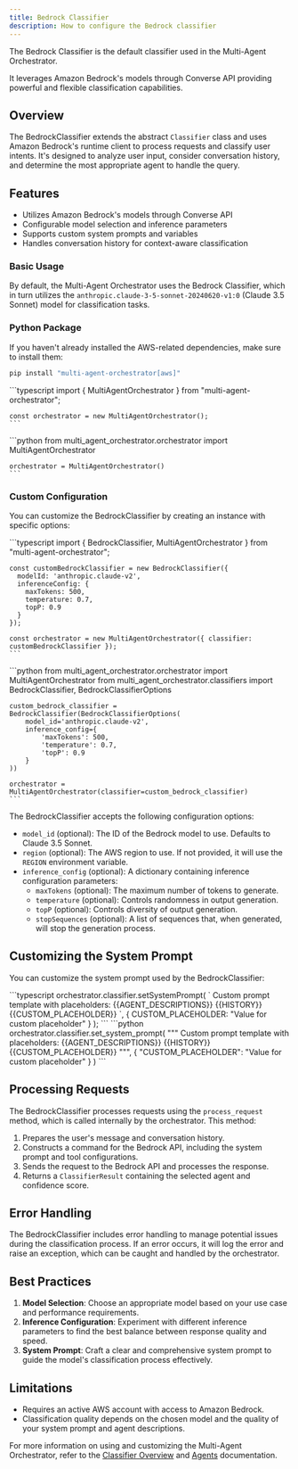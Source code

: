 ```yaml
---
title: Bedrock Classifier
description: How to configure the Bedrock classifier
---
```


The Bedrock Classifier is the default classifier used in the Multi-Agent Orchestrator.

It leverages Amazon Bedrock's models through Converse API providing powerful and flexible classification capabilities.

## Overview

The BedrockClassifier extends the abstract `Classifier` class and uses Amazon Bedrock's runtime client to process requests and classify user intents. It's designed to analyze user input, consider conversation history, and determine the most appropriate agent to handle the query.

## Features

- Utilizes Amazon Bedrock's models through Converse API
- Configurable model selection and inference parameters
- Supports custom system prompts and variables
- Handles conversation history for context-aware classification

### Basic Usage

By default, the Multi-Agent Orchestrator uses the Bedrock Classifier, which in turn utilizes the `anthropic.claude-3-5-sonnet-20240620-v1:0` (Claude 3.5 Sonnet) model for classification tasks.

### Python Package

If you haven't already installed the AWS-related dependencies, make sure to install them:

```bash
pip install "multi-agent-orchestrator[aws]"
```


<Tabs syncKey="runtime">
  <TabItem label="TypeScript" icon="seti:typescript" color="blue">
    ```typescript
    import { MultiAgentOrchestrator } from "multi-agent-orchestrator";

    const orchestrator = new MultiAgentOrchestrator();
    ```
  </TabItem>
  <TabItem label="Python" icon="seti:python">
    ```python
    from multi_agent_orchestrator.orchestrator import MultiAgentOrchestrator

    orchestrator = MultiAgentOrchestrator()
    ```
  </TabItem>
</Tabs>

### Custom Configuration

You can customize the BedrockClassifier by creating an instance with specific options:

<Tabs syncKey="runtime">
  <TabItem label="TypeScript" icon="seti:typescript" color="blue">
    ```typescript
    import { BedrockClassifier, MultiAgentOrchestrator } from "multi-agent-orchestrator";

    const customBedrockClassifier = new BedrockClassifier({
      modelId: 'anthropic.claude-v2',
      inferenceConfig: {
        maxTokens: 500,
        temperature: 0.7,
        topP: 0.9
      }
    });

    const orchestrator = new MultiAgentOrchestrator({ classifier: customBedrockClassifier });
    ```
  </TabItem>
  <TabItem label="Python" icon="seti:python">
    ```python
    from multi_agent_orchestrator.orchestrator import MultiAgentOrchestrator
    from multi_agent_orchestrator.classifiers import BedrockClassifier, BedrockClassifierOptions

    custom_bedrock_classifier = BedrockClassifier(BedrockClassifierOptions(
        model_id='anthropic.claude-v2',
        inference_config={
            'maxTokens': 500,
            'temperature': 0.7,
            'topP': 0.9
        }
    ))

    orchestrator = MultiAgentOrchestrator(classifier=custom_bedrock_classifier)
    ```
  </TabItem>
</Tabs>

The BedrockClassifier accepts the following configuration options:

- `model_id` (optional): The ID of the Bedrock model to use. Defaults to Claude 3.5 Sonnet.
- `region` (optional): The AWS region to use. If not provided, it will use the `REGION` environment variable.
- `inference_config` (optional): A dictionary containing inference configuration parameters:
  - `maxTokens` (optional): The maximum number of tokens to generate.
  - `temperature` (optional): Controls randomness in output generation.
  - `topP` (optional): Controls diversity of output generation.
  - `stopSequences` (optional): A list of sequences that, when generated, will stop the generation process.

## Customizing the System Prompt

You can customize the system prompt used by the BedrockClassifier:

<Tabs syncKey="runtime">
  <TabItem label="TypeScript" icon="seti:typescript" color="blue">
    ```typescript
    orchestrator.classifier.setSystemPrompt(
      `
      Custom prompt template with placeholders:
      {{AGENT_DESCRIPTIONS}}
      {{HISTORY}}
      {{CUSTOM_PLACEHOLDER}}
      `,
      {
        CUSTOM_PLACEHOLDER: "Value for custom placeholder"
      }
    );
    ```
  </TabItem>
  <TabItem label="Python" icon="seti:python">
    ```python
    orchestrator.classifier.set_system_prompt(
        """
        Custom prompt template with placeholders:
        {{AGENT_DESCRIPTIONS}}
        {{HISTORY}}
        {{CUSTOM_PLACEHOLDER}}
        """,
        {
            "CUSTOM_PLACEHOLDER": "Value for custom placeholder"
        }
    )
    ```
  </TabItem>
</Tabs>

## Processing Requests

The BedrockClassifier processes requests using the `process_request` method, which is called internally by the orchestrator. This method:

1. Prepares the user's message and conversation history.
2. Constructs a command for the Bedrock API, including the system prompt and tool configurations.
3. Sends the request to the Bedrock API and processes the response.
4. Returns a `ClassifierResult` containing the selected agent and confidence score.

## Error Handling

The BedrockClassifier includes error handling to manage potential issues during the classification process. If an error occurs, it will log the error and raise an exception, which can be caught and handled by the orchestrator.

## Best Practices

1. **Model Selection**: Choose an appropriate model based on your use case and performance requirements.
2. **Inference Configuration**: Experiment with different inference parameters to find the best balance between response quality and speed.
3. **System Prompt**: Craft a clear and comprehensive system prompt to guide the model's classification process effectively.

## Limitations

- Requires an active AWS account with access to Amazon Bedrock.
- Classification quality depends on the chosen model and the quality of your system prompt and agent descriptions.

For more information on using and customizing the Multi-Agent Orchestrator, refer to the [Classifier Overview](/multi-agent-orchestrator/classifier/overview) and [Agents](/multi-agent-orchestrator/agents/overview) documentation.